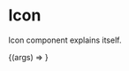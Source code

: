 
<Meta title="Components/Icon" component={Icon} />

# Icon

Icon component explains itself.

<ArgsTable of={Icon} />

<Canvas>
  <Story
    name="Icon Component"
    args={{ label: 'Icon Component', ...Icon.defaultProps }}
  >
    {(args) => <Icon {...args} />}
  </Story>
</Canvas>